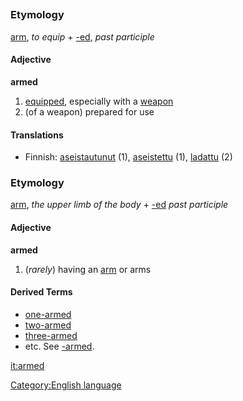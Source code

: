 =={{en}}==
[[Category:English language]]
===Etymology===
[[arm]], ''to equip'' + [[-ed]], ''past participle''
====Adjective====
'''armed'''

#[[equip]]ped, especially with a [[weapon]]
#(of a weapon) prepared for use

====Translations====
*Finnish: [[aseistautunut]] (1), [[aseistettu]] (1), [[ladattu]] (2)

===Etymology===
[[arm]], ''the upper limb of the body'' + [[-ed]] ''past participle''
====Adjective====
'''armed'''

#(''rarely'') having an [[arm]] or arms
====Derived Terms====
*[[one-armed]]
*[[two-armed]]
*[[three-armed]]
*etc. See [[-armed]].

[[it:armed]]